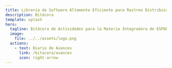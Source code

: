 ```yaml
---
title: Librería de Software Altamente Eficiente para Rastreo Distribuido
description: Bitácora
template: splash
hero:
  tagline: Bitácora de Actividades para la Materia Integradora de ESPOL
  image:
    file: ../../assets/logo.png
  actions:
    - text: Diario de Avances
      link: /bitacora/avances
      icon: right-arrow
---
```



<LinkCard
  title="Planificación"
  description="Tablero Kanban con la planificación por Sprints"
  href="https://espoldist.atlassian.net/jira/software/projects/SCRUM/boards/1"
/>

<LinkCard
  title="Documento del Proyecto"
  description="Documento que contiene la investigación realizada en este proyecto"
  href="https://typst.app/project/rCSaa0GiIOhbSe0kpWSWyq"
/>
